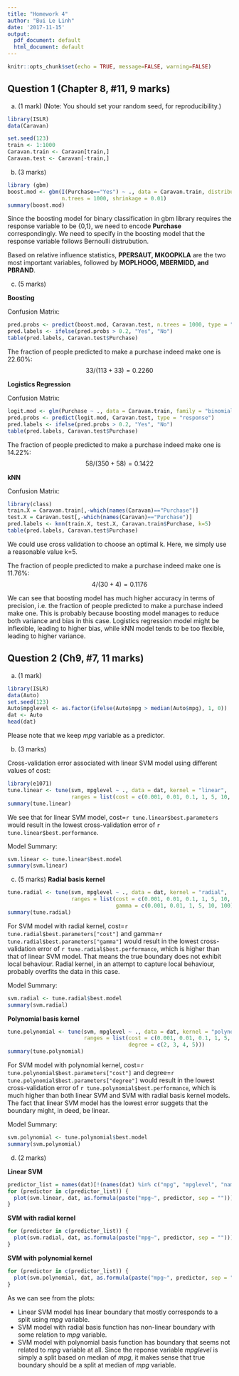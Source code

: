 ```yaml
---
title: "Homework 4"
author: "Bui Le Linh"
date: '2017-11-15'
output:
  pdf_document: default
  html_document: default
---
```


```r
knitr::opts_chunk$set(echo = TRUE, message=FALSE, warning=FALSE)
```


## Question 1 (Chapter 8, #11, 9 marks)


(a) (1 mark)
(Note: You should set your random seed, for reproducibility.)
```r
library(ISLR)
data(Caravan)

set.seed(123)
train <- 1:1000
Caravan.train <- Caravan[train,]
Caravan.test <- Caravan[-train,]
```


(b) (3 marks)
```r
library (gbm)
boost.mod <- gbm(I(Purchase=="Yes") ~ ., data = Caravan.train, distribution = "bernoulli",
                 n.trees = 1000, shrinkage = 0.01)
summary(boost.mod)
```

Since the boosting model for binary classification in gbm library requires the response variable to be {0,1}, we need to encode **Purchase** correspondingly. We need to specify in the boosting model that the response variable follows Bernoulli distrubution.

Based on relative influence statistics, **PPERSAUT, MKOOPKLA** are the two most important variables, followed by **MOPLHOOG, MBERMIDD, and PBRAND**.

(c) (5 marks)

**Boosting**

Confusion Matrix:
```r
pred.probs <- predict(boost.mod, Caravan.test, n.trees = 1000, type = "response")
pred.labels <- ifelse(pred.probs > 0.2, "Yes", "No")
table(pred.labels, Caravan.test$Purchase)
```

The fraction of people predicted to make a purchase indeed make one is 22.60%:
$$33/(113+33)=0.2260$$

**Logistics Regression**

Confusion Matrix:
```r
logit.mod <- glm(Purchase ~ ., data = Caravan.train, family = "binomial")
pred.probs <- predict(logit.mod, Caravan.test, type = "response")
pred.labels <- ifelse(pred.probs > 0.2, "Yes", "No")
table(pred.labels, Caravan.test$Purchase)
```

The fraction of people predicted to make a purchase indeed make one is 14.22%:
$$58/(350+58)=0.1422$$


**kNN**

Confusion Matrix:
```r
library(class)
train.X = Caravan.train[,-which(names(Caravan)=="Purchase")]
test.X = Caravan.test[,-which(names(Caravan)=="Purchase")]
pred.labels <- knn(train.X, test.X, Caravan.train$Purchase, k=5)
table(pred.labels, Caravan.test$Purchase)
```

We could use cross validation to choose an optimal k. Here, we simply use a reasonable value k=5.

The fraction of people predicted to make a purchase indeed make one is 11.76%:
$$4/(30+4)=0.1176$$

We can see that boosting model has much higher accuracy in terms of precision, i.e. the fraction of people predicted to make a purchase indeed make one. This is probably because boosting model manages to reduce both variance and bias in this case. Logistics regression model might be inflexible, leading to higher bias, while kNN model tends to be too flexible, leading to higher variance.

## Question 2 (Ch9, #7, 11 marks)

(a) (1 mark)
```r
library(ISLR)
data(Auto)
set.seed(123)
Auto$mpglevel <- as.factor(ifelse(Auto$mpg > median(Auto$mpg), 1, 0))
dat <- Auto
head(dat)
```

Please note that we keep *mpg* variable as a predictor.

(b) (3 marks)

Cross-validation error associated with linear SVM model using different values of cost:
```r
library(e1071)
tune.linear <- tune(svm, mpglevel ~ ., data = dat, kernel = "linear", 
                    ranges = list(cost = c(0.001, 0.01, 0.1, 1, 5, 10, 100)))
summary(tune.linear)
```

We see that for linear SVM model, cost=`r tune.linear$best.parameters` would result in the lowest cross-validation error of `r tune.linear$best.performance`.

Model Summary:
```r
svm.linear <- tune.linear$best.model
summary(svm.linear)
```

(c) (5 marks)
**Radial basis kernel**
```r
tune.radial <- tune(svm, mpglevel ~ ., data = dat, kernel = "radial", 
                    ranges = list(cost = c(0.001, 0.01, 0.1, 1, 5, 10, 100),
                                  gamma = c(0.001, 0.01, 1, 5, 10, 100)))
summary(tune.radial)
```

For SVM model with radial kernel, cost=`r tune.radial$best.parameters["cost"]` and gamma=`r tune.radial$best.parameters["gamma"]` would result in the lowest cross-validation error of `r tune.radial$best.performance`, which is higher than that of linear SVM model. That means the true boundary does not exhibit local behaviour. Radial kernel, in an attempt to capture local behaviour, probably overfits the data in this case.

Model Summary:
```r
svm.radial <- tune.radial$best.model
summary(svm.radial)
```

**Polynomial basis kernel**
```r
tune.polynomial <- tune(svm, mpglevel ~ ., data = dat, kernel = "polynomial", 
                        ranges = list(cost = c(0.001, 0.01, 0.1, 1, 5, 10, 100), 
                                      degree = c(2, 3, 4, 5)))
summary(tune.polynomial)
```

For SVM model with polynomial kernel, cost=`r tune.polynomial$best.parameters["cost"]` and degree=`r tune.polynomial$best.parameters["degree"]` would result in the lowest cross-validation error of `r tune.polynomial$best.performance`, which is much higher than both linear SVM and SVM with radial basis kernel models. The fact that linear SVM model has the lowest error suggets that the boundary might, in deed, be linear. 

Model Summary:
```r
svm.polynomial <- tune.polynomial$best.model
summary(svm.polynomial)
```

(d) (2 marks)

**Linear SVM**
```r
predictor_list = names(dat)[!(names(dat) %in% c("mpg", "mpglevel", "name"))]
for (predictor in c(predictor_list)) {
  plot(svm.linear, dat, as.formula(paste("mpg~", predictor, sep = "")))
}
```

**SVM with radial kernel**
```r
for (predictor in c(predictor_list)) {
  plot(svm.radial, dat, as.formula(paste("mpg~", predictor, sep = "")))
}
```


**SVM with polynomial kernel**
```r
for (predictor in c(predictor_list)) {
  plot(svm.polynomial, dat, as.formula(paste("mpg~", predictor, sep = "")))
}
```

As we can see from the plots:

* Linear SVM model has linear boundary that mostly corresponds to a split using *mpg* variable.
* SVM model with radial basis function has non-linear boundary with some relation to *mpg* variable.
* SVM model with polynomial basis function has boundary that seems not related to *mpg* variable at all.
Since the reponse variable *mpglevel* is simply a split based on  median of *mpg*, it makes sense that true boundary should be a split at median of *mpg* variable.
